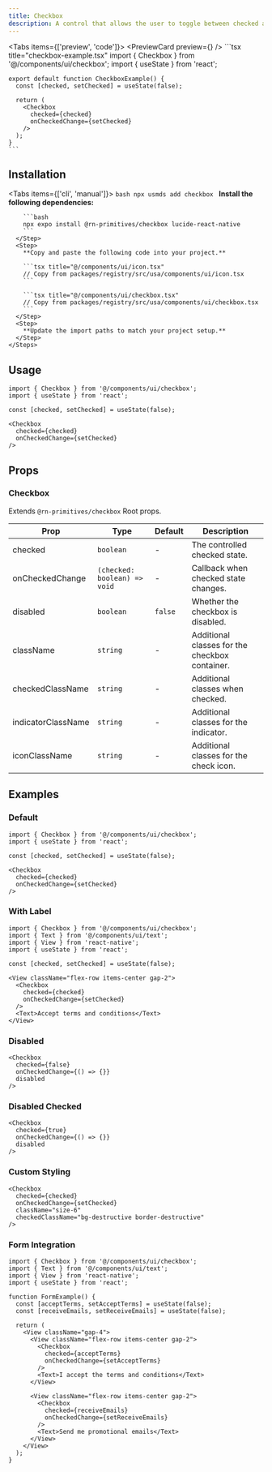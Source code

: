 ```yaml
---
title: Checkbox
description: A control that allows the user to toggle between checked and not checked.
---
```



<Tabs items={['preview', 'code']}>
  <Tab value="preview">
    <PreviewCard preview={<CheckboxPreview />} />
  </Tab>
  <Tab value="code">
    ```tsx title="checkbox-example.tsx"
    import { Checkbox } from '@/components/ui/checkbox';
    import { useState } from 'react';

    export default function CheckboxExample() {
      const [checked, setChecked] = useState(false);

      return (
        <Checkbox
          checked={checked}
          onCheckedChange={setChecked}
        />
      );
    }
    ```
  </Tab>
</Tabs>

## Installation

<Tabs items={['cli', 'manual']}>
  <Tab value="cli">
    ```bash
    npx usmds add checkbox
    ```
  </Tab>
  <Tab value="manual">
    <Steps>
      <Step>
        **Install the following dependencies:**

        ```bash
        npx expo install @rn-primitives/checkbox lucide-react-native
        ```
      </Step>
      <Step>
        **Copy and paste the following code into your project.**

        ```tsx title="@/components/ui/icon.tsx"
        // Copy from packages/registry/src/usa/components/ui/icon.tsx
        ```

        ```tsx title="@/components/ui/checkbox.tsx"
        // Copy from packages/registry/src/usa/components/ui/checkbox.tsx
        ```
      </Step>
      <Step>
        **Update the import paths to match your project setup.**
      </Step>
    </Steps>
  </Tab>
</Tabs>

## Usage

```tsx
import { Checkbox } from '@/components/ui/checkbox';
import { useState } from 'react';

const [checked, setChecked] = useState(false);

<Checkbox
  checked={checked}
  onCheckedChange={setChecked}
/>
```

## Props

### Checkbox

Extends `@rn-primitives/checkbox` Root props.

| Prop | Type | Default | Description |
|------|------|---------|-------------|
| checked | `boolean` | - | The controlled checked state. |
| onCheckedChange | `(checked: boolean) => void` | - | Callback when checked state changes. |
| disabled | `boolean` | `false` | Whether the checkbox is disabled. |
| className | `string` | - | Additional classes for the checkbox container. |
| checkedClassName | `string` | - | Additional classes when checked. |
| indicatorClassName | `string` | - | Additional classes for the indicator. |
| iconClassName | `string` | - | Additional classes for the check icon. |

## Examples

### Default

```tsx
import { Checkbox } from '@/components/ui/checkbox';
import { useState } from 'react';

const [checked, setChecked] = useState(false);

<Checkbox
  checked={checked}
  onCheckedChange={setChecked}
/>
```

### With Label

```tsx
import { Checkbox } from '@/components/ui/checkbox';
import { Text } from '@/components/ui/text';
import { View } from 'react-native';
import { useState } from 'react';

const [checked, setChecked] = useState(false);

<View className="flex-row items-center gap-2">
  <Checkbox
    checked={checked}
    onCheckedChange={setChecked}
  />
  <Text>Accept terms and conditions</Text>
</View>
```

### Disabled

```tsx
<Checkbox
  checked={false}
  onCheckedChange={() => {}}
  disabled
/>
```

### Disabled Checked

```tsx
<Checkbox
  checked={true}
  onCheckedChange={() => {}}
  disabled
/>
```

### Custom Styling

```tsx
<Checkbox
  checked={checked}
  onCheckedChange={setChecked}
  className="size-6"
  checkedClassName="bg-destructive border-destructive"
/>
```

### Form Integration

```tsx
import { Checkbox } from '@/components/ui/checkbox';
import { Text } from '@/components/ui/text';
import { View } from 'react-native';
import { useState } from 'react';

function FormExample() {
  const [acceptTerms, setAcceptTerms] = useState(false);
  const [receiveEmails, setReceiveEmails] = useState(false);

  return (
    <View className="gap-4">
      <View className="flex-row items-center gap-2">
        <Checkbox
          checked={acceptTerms}
          onCheckedChange={setAcceptTerms}
        />
        <Text>I accept the terms and conditions</Text>
      </View>

      <View className="flex-row items-center gap-2">
        <Checkbox
          checked={receiveEmails}
          onCheckedChange={setReceiveEmails}
        />
        <Text>Send me promotional emails</Text>
      </View>
    </View>
  );
}
```

